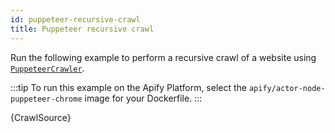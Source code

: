 ```yaml
---
id: puppeteer-recursive-crawl
title: Puppeteer recursive crawl
---
```




Run the following example to perform a recursive crawl of a website using [`PuppeteerCrawler`](/docs/api/puppeteer-crawler).

:::tip
To run this example on the Apify Platform, select the `apify/actor-node-puppeteer-chrome` image for your Dockerfile.
:::

<CodeBlock className="language-js">
	{CrawlSource}
</CodeBlock>
